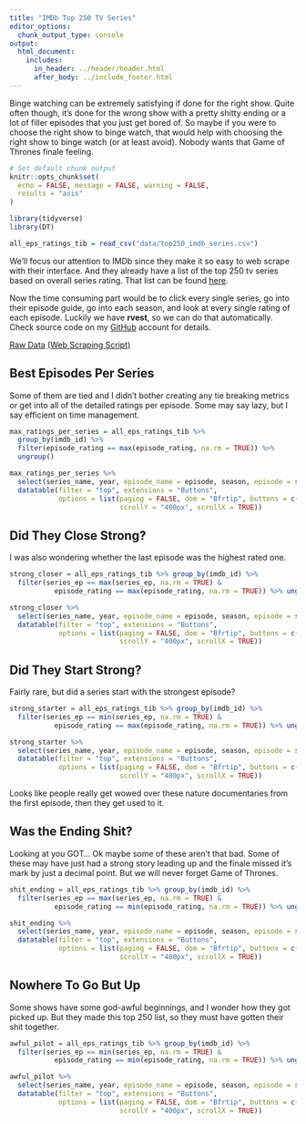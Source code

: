 ```yaml
---
title: "IMDb Top 250 TV Series"
editor_options: 
  chunk_output_type: console
output:
  html_document:
    includes:
      in_header: ../header/header.html
      after_body: ../include_footer.html
---
```


Binge watching can be extremely satisfying if done for the right show. Quite often though, it's done for the wrong show with a pretty shitty ending or a lot of filler episodes that you just get bored of. So maybe if you were to choose the right show to binge watch, that would help with choosing the right show to binge watch (or at least avoid). Nobody wants that Game of Thrones finale feeling.

```r
# Set default chunk output
knitr::opts_chunk$set(
  echo = FALSE, message = FALSE, warning = FALSE,
  results = "asis"
)
```

```r
library(tidyverse)
library(DT)
```

```r
all_eps_ratings_tib = read_csv("data/top250_imdb_series.csv")
```

We'll focus our attention to IMDb since they make it so easy to web scrape with their interface. And they already have a list of the top 250 tv series based on overall series rating. That list can be found [here](https://www.imdb.com/chart/toptv/).

Now the time consuming part would be to click every single series, go into their episode guide, go into each season, and look at every single rating of each episode. Luckily we have **rvest**, so we can do that automatically. Check source code on my [GitHub](https://github.com/cavandonohoe/cavandonohoe.github.io) account for details.

[Raw Data](data/top250_imdb_series.csv)
[(Web Scraping Script)](https://github.com/cavandonohoe/cavandonohoe.github.io/blob/main/web_scraping/imdb_tv_series_web_scraping.R)

## Best Episodes Per Series

Some of them are tied and I didn't bother creating any tie breaking metrics or get into all of the detailed ratings per episode. Some may say lazy, but I say efficient on time management. 

```r
max_ratings_per_series = all_eps_ratings_tib %>%
  group_by(imdb_id) %>% 
  filter(episode_rating == max(episode_rating, na.rm = TRUE)) %>% 
  ungroup()

max_ratings_per_series %>% 
  select(series_name, year, episode_name = episode, season, episode = season_ep, rating = episode_rating) %>% 
  datatable(filter = "top", extensions = "Buttons",
            options = list(paging = FALSE, dom = "Bfrtip", buttons = c("copy", "csv", "excel"),
                           scrollY = "400px", scrollX = TRUE))
```


## Did They Close Strong?

I was also wondering whether the last episode was the highest rated one. 

```r
strong_closer = all_eps_ratings_tib %>% group_by(imdb_id) %>% 
  filter(series_ep == max(series_ep, na.rm = TRUE) &
           episode_rating == max(episode_rating, na.rm = TRUE)) %>% ungroup()

strong_closer %>% 
  select(series_name, year, episode_name = episode, season, episode = season_ep, rating = episode_rating) %>% 
  datatable(filter = "top", extensions = "Buttons",
            options = list(paging = FALSE, dom = "Bfrtip", buttons = c("copy", "csv", "excel"),
                           scrollY = "400px", scrollX = TRUE))
```

## Did They Start Strong?

Fairly rare, but did a series start with the strongest episode? 

```r
strong_starter = all_eps_ratings_tib %>% group_by(imdb_id) %>% 
  filter(series_ep == min(series_ep, na.rm = TRUE) &
           episode_rating == max(episode_rating, na.rm = TRUE)) %>% ungroup()

strong_starter %>% 
  select(series_name, year, episode_name = episode, season, episode = season_ep, rating = episode_rating) %>% 
  datatable(filter = "top", extensions = "Buttons",
            options = list(paging = FALSE, dom = "Bfrtip", buttons = c("copy", "csv", "excel"),
                           scrollY = "400px", scrollX = TRUE))
```

Looks like people really get wowed over these nature documentaries from the first episode, then they get used to it. 

## Was the Ending Shit?

Looking at you GOT... Ok maybe some of these aren't that bad. Some of these may have just had a strong story leading up and the finale missed it's mark by just a decimal point. But we will never forget Game of Thrones. 

```r
shit_ending = all_eps_ratings_tib %>% group_by(imdb_id) %>% 
  filter(series_ep == max(series_ep, na.rm = TRUE) &
           episode_rating == min(episode_rating, na.rm = TRUE)) %>% ungroup()

shit_ending %>% 
  select(series_name, year, episode_name = episode, season, episode = season_ep, rating = episode_rating) %>% 
  datatable(filter = "top", extensions = "Buttons",
            options = list(paging = FALSE, dom = "Bfrtip", buttons = c("copy", "csv", "excel"),
                           scrollY = "400px", scrollX = TRUE))
```

## Nowhere To Go But Up

Some shows have some god-awful beginnings, and I wonder how they got picked up. But they made this top 250 list, so they must have gotten their shit together.

```r
awful_pilot = all_eps_ratings_tib %>% group_by(imdb_id) %>% 
  filter(series_ep == min(series_ep, na.rm = TRUE) &
           episode_rating == min(episode_rating, na.rm = TRUE)) %>% ungroup()

awful_pilot %>% 
  select(series_name, year, episode_name = episode, season, episode = season_ep, rating = episode_rating) %>% 
  datatable(filter = "top", extensions = "Buttons",
            options = list(paging = FALSE, dom = "Bfrtip", buttons = c("copy", "csv", "excel"),
                           scrollY = "400px", scrollX = TRUE))
```







